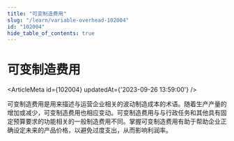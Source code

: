 ```yaml
---
title: "可变制造费用"
slug: "/learn/variable-overhead-102004"
id: "102004"
hide_table_of_contents: true
---
```



# 可变制造费用

<ArticleMeta id={102004} updatedAt={'2023-09-26 13:59:00'} />
<div className='border-solid border-b border-t-0 my-4 border-[var(--ifm-color-gray-300)]' />

可变制造费用是用来描述与运营企业相关的波动制造成本的术语。随着生产产量的增加或减少，可变制造费用也相应变动。可变制造费用与与行政任务和其他具有固定预算要求的功能相关的一般制造费用不同。掌握可变制造费用有助于帮助企业正确设定未来的产品价格，以避免过度支出，从而影响利润率。
